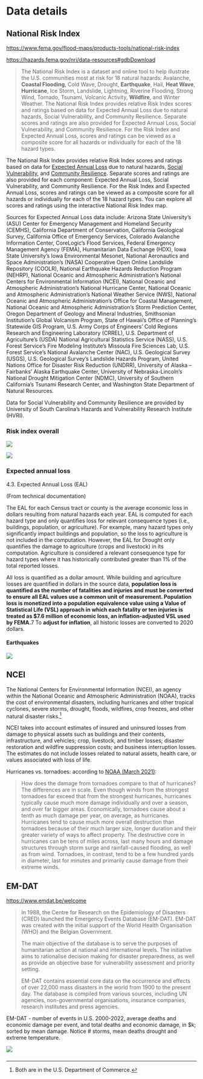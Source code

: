 # Data details

## National Risk Index

<https://www.fema.gov/flood-maps/products-tools/national-risk-index>

<https://hazards.fema.gov/nri/data-resources#gdbDownload>

> The National Risk Index is a dataset and online tool to help illustrate the U.S. communities most at risk for 18 natural hazards: Avalanche, **Coastal Flooding**, Cold Wave, Drought, **Earthquake**, Hail, **Heat Wave**, **Hurricane**, Ice Storm, Landslide, Lightning, Riverine Flooding, Strong Wind, Tornado, Tsunami, Volcanic Activity, **Wildfire**, and Winter Weather. The National Risk Index provides relative Risk Index scores and ratings based on data for Expected Annual Loss due to natural hazards, Social Vulnerability, and Community Resilience. Separate scores and ratings are also provided for Expected Annual Loss, Social Vulnerability, and Community Resilience. For the Risk Index and Expected Annual Loss, scores and ratings can be viewed as a composite score for all hazards or individually for each of the 18 hazard types.

The National Risk Index provides relative Risk Index scores and ratings based on data for [Expected Annual Loss](https://hazards.fema.gov/nri/expected-annual-loss) due to natural hazards, [Social Vulnerability](https://hazards.fema.gov/nri/social-vulnerability), and [Community Resilience](https://hazards.fema.gov/nri/community-resilience). Separate scores and ratings are also provided for each component: Expected Annual Loss, Social Vulnerability, and Community Resilience. For the Risk Index and Expected Annual Loss, scores and ratings can be viewed as a composite score for all hazards or individually for each of the 18 hazard types. You can explore all scores and ratings using the interactive National Risk Index map.

Sources for Expected Annual Loss data include: Arizona State University's (ASU) Center for Emergency Management and Homeland Security (CEMHS), California Department of Conservation, California Geological Survey, California Office of Emergency Services, Colorado Avalanche Information Center, CoreLogic's Flood Services, Federal Emergency Management Agency (FEMA), Humanitarian Data Exchange (HDX), Iowa State University's Iowa Environmental Mesonet, National Aeronautics and Space Administration's (NASA) Cooperative Open Online Landslide Repository (COOLR), National Earthquake Hazards Reduction Program (NEHRP), National Oceanic and Atmospheric Administration's National Centers for Environmental Information (NCEI), National Oceanic and Atmospheric Administration's National Hurricane Center, National Oceanic and Atmospheric Administration's National Weather Service (NWS), National Oceanic and Atmospheric Administration's Office for Coastal Management, National Oceanic and Atmospheric Administration's Storm Prediction Center, Oregon Department of Geology and Mineral Industries, Smithsonian Institution's Global Volcanism Program, State of Hawaii's Office of Planning's Statewide GIS Program, U.S. Army Corps of Engineers' Cold Regions Research and Engineering Laboratory (CRREL), U.S. Department of Agriculture's (USDA) National Agricultural Statistics Service (NASS), U.S. Forest Service's Fire Modeling Institute's Missoula Fire Sciences Lab, U.S. Forest Service's National Avalanche Center (NAC), U.S. Geological Survey (USGS), U.S. Geological Survey's Landslide Hazards Program, United Nations Office for Disaster Risk Reduction (UNDRR), University of Alaska -- Fairbanks' Alaska Earthquake Center, University of Nebraska-Lincoln's National Drought Mitigation Center (NDMC), University of Southern California's Tsunami Research Center, and Washington State Department of Natural Resources.

Data for Social Vulnerability and Community Resilience are provided by University of South Carolina's Hazards and Vulnerability Research Institute (HVRI).

### Risk index overall

![](images/image-1409665616.png)

![](images/image-798636762.png)

### Expected annual loss

4.3. Expected Annual Loss (EAL)

(From technical documentation)

The EAL for each Census tract or county is the average economic loss in dollars resulting from natural hazards each year. EAL is computed for each hazard type and only quantifies loss for relevant consequence types (i.e., buildings, population, or agriculture). For example, many hazard types only significantly impact buildings and population, so the loss to agriculture is not included in the computation. However, the EAL for Drought only quantifies the damage to agriculture (crops and livestock) in its computation. Agriculture is considered a relevant consequence type for hazard types where it has historically contributed greater than 1% of the total reported losses.

All loss is quantified as a dollar amount. While building and agriculture losses are quantified in dollars in the source data, **population loss is quantified as the number of fatalities and injuries and must be converted to ensure all EAL values use a common unit of measurement. Population loss is monetized into a population equivalence value using a Value of Statistical Life (VSL) approach in which each fatality or ten injuries is treated as \$7.6 million of economic loss, an inflation-adjusted VSL used by FEMA.**7 To **adjust for inflation**, all historic losses are converted to 2020 dollars.

#### Earthquakes

![](images/image-316264658.png)

## NCEI

The National Centers for Environmental Information (NCEI), an agency within the National Oceanic and Atmospheric Administration (NOAA), tracks the cost of environmental disasters, including hurricanes and other tropical cyclones, severe storms, drought, floods, wildfires, crop freezes, and other natural disaster risks.[^data-1]

[^data-1]: Both are in the U.S. Department of Commerce.

NCEI takes into account estimates of insured and uninsured losses from damage to physical assets such as buildings and their contents, infrastructure, and vehicles; crop, livestock, and timber losses; disaster restoration and wildfire suppression costs; and business interruption losses. The estimates do not include losses related to natural assets, health care, or values associated with loss of life.

Hurricanes vs. tornadoes: according to [NOAA (March 2021)](https://www.spc.noaa.gov/faq/tornado/#Damage):

> How does the damage from tornadoes compare to that of hurricanes? The differences are in scale. Even though winds from the strongest tornadoes far exceed that from the strongest hurricanes, hurricanes typically cause much more damage individually and over a season, and over far bigger areas. Economically, tornadoes cause about a tenth as much damage per year, on average, as hurricanes. Hurricanes tend to cause much more overall destruction than tornadoes because of their much larger size, longer duration and their greater variety of ways to affect property. The destructive core in hurricanes can be tens of miles across, last many hours and damage structures through storm surge and rainfall-caused flooding, as well as from wind. Tornadoes, in contrast, tend to be a few hundred yards in diameter, last for minutes and primarily cause damage from their extreme winds.

## EM-DAT

<https://www.emdat.be/welcome>

> In 1988, the Centre for Research on the Epidemiology of Disasters (CRED) launched the Emergency Events Database (EM-DAT). EM-DAT was created with the initial support of the World Health Organisation (WHO) and the Belgian Government.
>
> The main objective of the database is to serve the purposes of humanitarian action at national and international levels. The initiative aims to rationalise decision making for disaster preparedness, as well as provide an objective base for vulnerability assessment and priority setting.
>
> EM-DAT contains essential core data on the occurrence and effects of over 22,000 mass disasters in the world from 1900 to the present day. The database is compiled from various sources, including UN agencies, non-governmental organisations, insurance companies, research institutes and press agencies.

EM-DAT - number of events in U.S. 2000-2022, average deaths and economic damage per event, and total deaths and economic damage, in \$k; sorted by mean damage. Notice \# storms, mean deaths drought and extreme temperature.

![](disasters/images/image-1551858194.png)

### 
